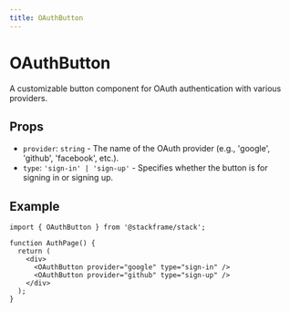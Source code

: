 ```yaml
---
title: OAuthButton
---
```


# OAuthButton

A customizable button component for OAuth authentication with various providers.

## Props

- `provider`: `string` - The name of the OAuth provider (e.g., 'google', 'github', 'facebook', etc.).
- `type`: `'sign-in' | 'sign-up'` - Specifies whether the button is for signing in or signing up.

## Example

```tsx
import { OAuthButton } from '@stackframe/stack';

function AuthPage() {
  return (
    <div>
      <OAuthButton provider="google" type="sign-in" />
      <OAuthButton provider="github" type="sign-up" />
    </div>
  );
}
```

